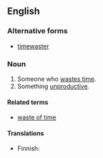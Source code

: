 ==English==

===Alternative forms===
* [[timewaster]]

===Noun===
{{en-noun|head=[[time]]-[[waster]]}}

# Someone who [[waste time|wastes time]].
# Something [[unproductive]].

====Related terms====
* [[waste of time]]

====Translations====
{{trans-top|someone who wastes time}}
{{trans-mid}}
{{trans-bottom}}

{{trans-top|something unproductive}}
* Finnish: {{t+|fi|ajanhukka}}
{{trans-mid}}
{{trans-bottom}}